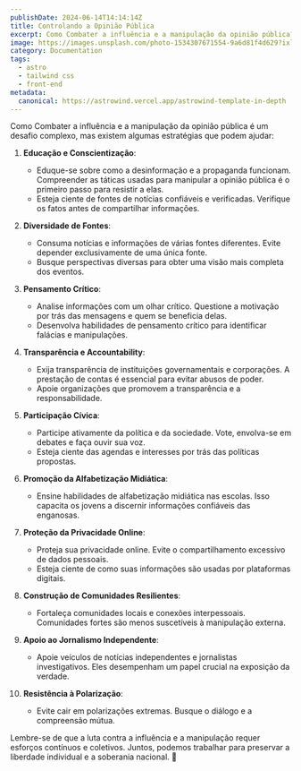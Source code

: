 ```yaml
---
publishDate: 2024-06-14T14:14:14Z
title: Controlando a Opinião Pública
excerpt: Como Combater a influência e a manipulação da opinião pública?
image: https://images.unsplash.com/photo-1534307671554-9a6d81f4d629?ixlib=rb-4.0.3&ixid=M3wxMjA3fDB8MHxwaG90by1wYWdlfHx8fGVufDB8fHx8fA%3D%3D&auto=format&fit=crop&w=1651&q=80
category: Documentation
tags:
  - astro
  - tailwind css
  - front-end
metadata:
  canonical: https://astrowind.vercel.app/astrowind-template-in-depth
---
```



Como Combater a influência e a manipulação da opinião pública é um desafio complexo, mas existem algumas estratégias que podem ajudar:

1. **Educação e Conscientização**:
   - Eduque-se sobre como a desinformação e a propaganda funcionam. Compreender as táticas usadas para manipular a opinião pública é o primeiro passo para resistir a elas.
   - Esteja ciente de fontes de notícias confiáveis e verificadas. Verifique os fatos antes de compartilhar informações.

2. **Diversidade de Fontes**:
   - Consuma notícias e informações de várias fontes diferentes. Evite depender exclusivamente de uma única fonte.
   - Busque perspectivas diversas para obter uma visão mais completa dos eventos.

3. **Pensamento Crítico**:
   - Analise informações com um olhar crítico. Questione a motivação por trás das mensagens e quem se beneficia delas.
   - Desenvolva habilidades de pensamento crítico para identificar falácias e manipulações.

4. **Transparência e Accountability**:
   - Exija transparência de instituições governamentais e corporações. A prestação de contas é essencial para evitar abusos de poder.
   - Apoie organizações que promovem a transparência e a responsabilidade.

5. **Participação Cívica**:
   - Participe ativamente da política e da sociedade. Vote, envolva-se em debates e faça ouvir sua voz.
   - Esteja ciente das agendas e interesses por trás das políticas propostas.

6. **Promoção da Alfabetização Midiática**:
   - Ensine habilidades de alfabetização midiática nas escolas. Isso capacita os jovens a discernir informações confiáveis das enganosas.

7. **Proteção da Privacidade Online**:
   - Proteja sua privacidade online. Evite o compartilhamento excessivo de dados pessoais.
   - Esteja ciente de como suas informações são usadas por plataformas digitais.

8. **Construção de Comunidades Resilientes**:
   - Fortaleça comunidades locais e conexões interpessoais. Comunidades fortes são menos suscetíveis à manipulação externa.

9. **Apoio ao Jornalismo Independente**:
   - Apoie veículos de notícias independentes e jornalistas investigativos. Eles desempenham um papel crucial na exposição da verdade.

10. **Resistência à Polarização**:
    - Evite cair em polarizações extremas. Busque o diálogo e a compreensão mútua.

Lembre-se de que a luta contra a influência e a manipulação requer esforços contínuos e coletivos. Juntos, podemos trabalhar para preservar a liberdade individual e a soberania nacional. 🌟
